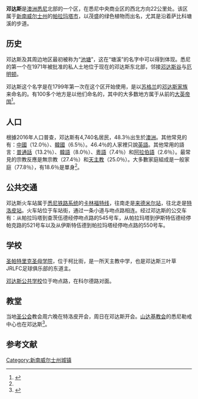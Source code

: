 {{Rough translation|en:Dundas,_New_South_Wales}}
{{Infobox Australian place| type = suburb
| name     = 鄧達斯
| city     = 
| state    = nsw
| image    = Ponds Creek Rock Feature.JPG
| caption  = The Ponds Creek, Dundas
| lga      = City of Parramatta
| region   =
| postcode = 2117
| est      = 
| pop      = 4,740
| pop_year = {{CensusAU|2016}}
| pop_footnotes = <ref name=census>{{cite web|title=2016 Census QuickStats: Dundas (NSW)|url=http://www.censusdata.abs.gov.au/census_services/getproduct/census/2016/quickstat/SSC11312|website=www.censusdata.abs.gov.au|accessdate=2018-04-19|language=en|date=2018-02-22|archive-date=2017-08-27|archive-url=https://web.archive.org/web/20170827071057/http://www.censusdata.abs.gov.au/census_services/getproduct/census/2016/quickstat/SSC11312|dead-url=no}}</ref>
| area     = 1.3
| stategov = {{tsl|en|Electoral district of Parramatta||Parramatta}}
| fedgov   = [[本尼朗_(澳大利亞國會選區)|本尼朗]]
| fedgov2  = [[帕拉瑪塔_(澳大利亞國會選區)|帕拉瑪塔]]
| near-nw  = {{tsl|en|Oatlands, New South Wales||Oatlands}}
| near-ne  = {{tsl|en|Dundas Valley, New South Wales||Dundas Valley}}
| near-n  = {{tsl|en|Telopea, New South Wales||Telopea}}
| near-w   = {{tsl|en|North Parramatta, New South Wales||North Parramatta}}
| near-e   = [[伊士活|伊士活]]
| near-sw  = {{tsl|en|Rydalmere, New South Wales||Rydalmere}}
| near-s   = {{tsl|en|Rydalmere, New South Wales||Rydalmere}}
| near-se  = {{tsl|en|Ermington, New South Wales||Ermington}}
| dist1    = 21
| dir1     = 西北
| location1= 悉尼商業中心區
}}
'''邓达斯'''是[[澳洲|澳洲]][[悉尼|悉尼]]北部的一个区，在悉尼中央商业区的西北方向22公里处。该区属于[[新南威尔士州|新南威尔士州]]的[[帕拉玛塔市|帕拉玛塔市]]，以茂盛的绿色植物而出名，尤其是沿着萨比科塘溪的步道。

==历史==
邓达斯及其周边地区最初被称为“[[池塘|池塘]]”，这在“塘溪”的名字中可以得到体现。悉尼的第一个在1971年被批准的私人土地位于现在的邓达斯东北部，邻接[[邓达斯谷|邓达斯谷]]与[[厄明顿|厄明顿]]。

邓达斯这个名字是在1799年第一次在这个区开始使用，是以[[苏格兰|苏格兰]]的[[邓达斯家族|邓达斯家族]]来命名的。有100多个地方是以他们命名的，其中的大多数地方属于从前的[[大英帝国|大英帝国]]<ref>{{cite web|last1=Wales|first1=Geographical Name Board of New South|title=Extract - Geographical Names Board of NSW|url=http://www.gnb.nsw.gov.au/place_naming/placename_search/extract?id=JPlpXtsyuj|website=www.gnb.nsw.gov.au|language=en|access-date=2018-04-19|archive-date=2018-10-15|archive-url=https://web.archive.org/web/20181015231557/http://www.gnb.nsw.gov.au/place_naming/placename_search/extract?id=JPlpXtsyuj|dead-url=no}}</ref>。

==人口==
根據2016年人口普查，邓达斯有4,740名居民，48.3％出生於[[澳洲|澳洲]]。其他常見的有：[[中國|中國]]（12.0％）、[[韓國|韓國]]（6.5％）。46.4％的人家裡只說[[英語|英語]]。其他常用的語言：[[普通話|普通話]]（13.2％）、[[韓語|韓語]]（8.0％）、[[粵語|粵語]]（7.4％）和[[阿拉伯語|阿拉伯語]]（2.6％）。最常見的宗教反應是無宗教（27.4％）和[[天主教|天主教]]（25.0％）。大多數家庭組成是一般家庭（77.8％），有18.6％是單身<ref name=census/>。

==公共交通==
邓达斯火车站属于[[悉尼铁路系统|悉尼铁路系统]]的[[卡林福特线|卡林福特线]]，往南走是[[来德米尔站|来德米尔站]]，往北走是[[特洛皮站|特洛皮站]]。火车站位于车站街，通过一条小道与吻点路相连。经过邓达斯的公交车有：从帕拉玛塔到查茨伍德经停吻点路的545号车，从帕拉玛塔到伊斯特伍德经停帕克路的521号车以及从伊斯特伍德到帕拉玛塔经停吻点路的550号车。

==学校==
[[圣帕特里克圣母学院|圣帕特里克圣母学院]]，位于柯比街，是一所天主教中学，也是邓达斯三叶草JRLFC足球俱乐部的东道主。

[[邓达斯公共学校|邓达斯公共学校]]位于吻点路，在科尔德路对面。

==教堂==
当地[[圣公会|圣公会]]教会周六晚在特洛皮开会，周日在邓达斯开会。[[山达基教会|山达基教会]]的悉尼勒戒中心也在邓达斯<ref>{{cite web|title=Scientology’s Shocking Treatment of Children Held in a Suburban Labor Camp|url=https://www.villagevoice.com/2012/02/14/scientologys-shocking-treatment-of-children-held-in-a-suburban-labor-camp/|website=www.villagevoice.com|access-date=2018-04-19|archive-date=2021-01-16|archive-url=https://web.archive.org/web/20210116125351/https://www.villagevoice.com/2012/02/14/scientologys-shocking-treatment-of-children-held-in-a-suburban-labor-camp/|dead-url=no}}</ref>。

==参考文献==
{{Reflist}}

[[Category:新南威尔士州城镇|Category:新南威尔士州城镇]]